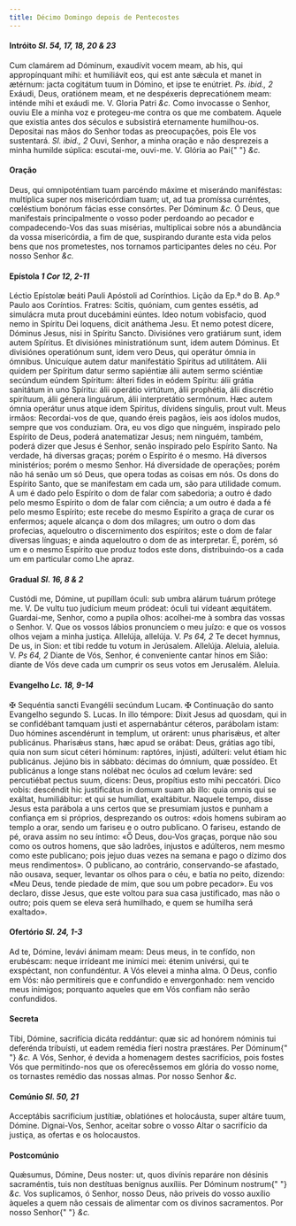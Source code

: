 ```yaml
---
title: Décimo Domingo depois de Pentecostes
---
```


#### Intróito <em>Sl. 54, 17, 18, 20 & 23</em>

<div class="grid grid-cols-2 gap-5">
  <span class="text-justify">
    Cum clamárem ad Dóminum, exaudívit vocem meam, ab his, qui appropínquant
    mihi: et humiliávit eos, qui est ante sǽcula et manet in ætérnum: jacta
    cogitátum tuum in Dómino, et ipse te enútriet. <em>Ps. ibid., 2</em> Exáudi,
    Deus, oratiónem meam, et ne despéxeris deprecatiónem meam: inténde mihi et
    exáudi me. V. Gloria Patri <em>&c.</em>
  </span>
  <span class="text-justify">
    Como invocasse o Senhor, ouviu Ele a minha voz e protegeu-me contra os que
    me combatem. Aquele que existia antes dos séculos e subsistirá eternamente
    humilhou-os. Depositai nas mãos do Senhor todas as preocupações, pois Ele
    vos sustentará. <em>Sl. ibid., 2</em> Ouvi, Senhor, a minha oração e não
    desprezeis a minha humilde súplica: escutai-me, ouvi-me. V. Glória ao Pai{" "}
    <em>&c.</em>
  </span>
</div>

#### Oração

<div class="grid grid-cols-2 gap-5">
  <span class="text-justify">
    Deus, qui omnipoténtiam tuam parcéndo máxime et miserándo maniféstas:
    multíplica super nos misericórdiam tuam; ut, ad tua promíssa curréntes,
    cœléstium bonórum fácias esse consórtes. Per Dóminum <em>&c.</em>
  </span>
  <span class="text-justify">
    Ó Deus, que manifestais principalmente o vosso poder perdoando ao pecador e
    compadecendo-Vos das suas misérias, multiplicai sobre nós a abundância da
    vossa misericórdia, a fim de que, suspirando durante esta vida pelos bens
    que nos prometestes, nos tornamos participantes deles no céu. Por nosso
    Senhor <em>&c.</em>
  </span>
</div>

#### Epístola <em>1 Cor 12, 2-11</em>

<div class="grid grid-cols-2 gap-5">
  <span class="text-justify">
    Léctio Epístolæ beáti Pauli Apóstoli ad Corínthios.
  </span>
  <span class="text-justify">
    Lição da Ep.ª do B. Ap.º Paulo aos Coríntios.
  </span>
  <span class="text-justify">
    Fratres: Scitis, quóniam, cum gentes essétis, ad simulácra muta prout
    ducebámini eúntes. Ideo notum vobisfacio, quod nemo in Spíritu Dei loquens,
    dicit anáthema Jesu. Et nemo potest dícere, Dóminus Jesus, nisi in Spíritu
    Sancto. Divisiónes vero gratiárum sunt, idem autem Spíritus. Et divisiónes
    ministratiónum sunt, idem autem Dóminus. Et divisiónes operatiónum sunt,
    idem vero Deus, qui operátur ómnia in ómnibus. Unicuíque autem datur
    manifestátio Spíritus ad utilitátem. Alii quidem per Spíritum datur sermo
    sapiéntiæ álii autem sermo sciéntiæ secúndum eúndem Spíritum: álteri fides
    in eódem Spíritu: álii grátia sanitátum in uno Spíritu: álii operátio
    virtútum, álii prophétia, álii discrétio spirítuum, álii génera linguárum,
    álii interpretátio sermónum. Hæc autem ómnia operátur unus atque idem
    Spíritus, dívidens síngulis, prout vult.
  </span>
  <span class="text-justify">
    Meus irmãos: Recordai-vos de que, quando éreis pagãos, íeis aos ídolos
    mudos, sempre que vos conduziam. Ora, eu vos digo que ninguém, inspirado
    pelo Espírito de Deus, poderá anatematizar Jesus; nem ninguém, também,
    poderá dizer que Jesus é Senhor, senão inspirado pelo Espírito Santo. Na
    verdade, há diversas graças; porém o Espírito é o mesmo. Há diversos
    ministérios; porém o mesmo Senhor. Há diversidade de operações; porém não há
    senão um só Deus, que opera todas as coisas em nós. Os dons do Espírito
    Santo, que se manifestam em cada um, são para utilidade comum. A um é dado
    pelo Espírito o dom de falar com sabedoria; a outro é dado pelo mesmo
    Espírito o dom de falar com ciência; a um outro é dada a fé pelo mesmo
    Espírito; este recebe do mesmo Espírito a graça de curar os enfermos; aquele
    alcança o dom dos milagres; um outro o dom das profecias, aqueloutro o
    discernimento dos espíritos; este o dom de falar diversas línguas; e ainda
    aqueloutro o dom de as interpretar. É, porém, só um e o mesmo Espírito que
    produz todos este dons, distribuindo-os a cada um em particular como Lhe
    apraz.
  </span>
</div>

#### Gradual <em>Sl. 16, 8 & 2</em>

<div class="grid grid-cols-2 gap-5">
  <span class="text-justify">
    Custódi me, Dómine, ut pupíllam óculi: sub umbra alárum tuárum prótege me.
    V. De vultu tuo judícium meum pródeat: óculi tui vídeant æquitátem.
  </span>
  <span class="text-justify">
    Guardai-me, Senhor, como a pupila olhos: acolhei-me à sombra das vossas o
    Senhor. V. Que os vossos lábios pronunciem o meu juízo: e que os vossos
    olhos vejam a minha justiça.
  </span>
  <span class="text-justify">
    Allelúja, allelúja. V. <em>Ps 64, 2</em> Te decet hymnus, De us, in Sion: et
    tibi redde tu votum in Jerúsalem. Allelúja.
  </span>
  <span class="text-justify">
    Aleluia, aleluia. V. <em>Ps 64, 2</em> Diante de Vós, Senhor, é conveniente
    cantar hinos em Sião: diante de Vós deve cada um cumprir os seus votos em
    Jerusalém. Aleluia.
  </span>
</div>

#### Evangelho <em>Lc. 18, 9-14</em>

<div class="grid grid-cols-2 gap-5">
  <span class="text-justify">
    <span class="text-red-500">&#10016;</span> Sequéntia sancti Evangélii
    secúndum Lucam.
  </span>
  <span class="text-justify">
    <span class="text-red-500">&#10016;</span> Continuação do santo Evangelho
    segundo S. Lucas.
  </span>
  <span class="text-justify">
    In illo témpore: Dixit Jesus ad quosdam, qui in se confidébant tamquam justi
    et aspernabántur céteros, parábolam istam: Duo hómines ascendérunt in
    templum, ut orárent: unus pharisǽus, et alter publicánus. Pharisǽus stans,
    hæc apud se orábat: Deus, grátias ago tibi, quia non sum sicut céteri
    hóminum: raptóres, injústi, adúlteri: velut étiam hic publicánus. Jejúno bis
    in sábbato: décimas do ómnium, quæ possídeo. Et publicánus a longe stans
    nolébat nec óculos ad cœlum leváre: sed percutiébat pectus suum, dicens:
    Deus, propítius esto mihi peccatóri. Dico vobis: descéndit hic justificátus
    in domum suam ab illo: quia omnis qui se exáltat, humiliábitur: et qui se
    humíliat, exaltábitur.
  </span>
  <span class="text-justify">
    Naquele tempo, disse Jesus esta parábola a uns certos que se presumiam
    justos e punham a confiança em si próprios, desprezando os outros: «dois
    homens subiram ao templo a orar, sendo um fariseu e o outro publicano. O
    fariseu, estando de pé, orava assim no seu íntimo: «Ő Deus, dou-Vos graças,
    porque não sou como os outros homens, que são ladrões, injustos e adúlteros,
    nem mesmo como este publicano; pois jejuo duas vezes na semana e pago o
    dízimo dos meus rendimentos». O publicano, ao contrário, conservando-se
    afastado, não ousava, sequer, levantar os olhos para o céu, e batia no
    peito, dizendo: «Meu Deus, tende piedade de mim, que sou um pobre pecador».
    Eu vos declaro, disse Jesus, que este voltou para sua casa justificado, mas
    não o outro; pois quem se eleva será humilhado, e quem se humilha será
    exaltado».
  </span>
</div>

#### Ofertório <em>Sl. 24, 1-3</em>

<div class="grid grid-cols-2 gap-5">
  <span class="text-justify">
    Ad te, Dómine, levávi ánimam meam: Deus meus, in te confído, non erubéscam:
    neque irrídeant me inimíci mei: étenim univérsi, qui te exspéctant, non
    confundéntur.
  </span>
  <span class="text-justify">
    A Vós elevei a minha alma. O Deus, confio em Vós: não permitireis que e
    confundido e envergonhado: nem vencido meus inimigos; porquanto aqueles que
    em Vós confiam não serão confundidos.
  </span>
</div>

#### Secreta

<div class="grid grid-cols-2 gap-5">
  <span class="text-justify">
    Tibi, Dómine, sacrifícia dicáta reddántur: quæ sic ad honórem nóminis tui
    deferénda tribuísti, ut eadem remédia fíeri nostra præstáres. Per Dóminum{" "}
    <em>&c.</em>
  </span>
  <span class="text-justify">
    A Vós, Senhor, é devida a homenagem destes sacrifícios, pois fostes Vós que
    permitindo-nos que os oferecêssemos em glória do vosso nome, os tornastes
    remédio das nossas almas. Por nosso Senhor <em>&c.</em>
  </span>
</div>

#### Comúnio <em>Sl. 50, 21</em>

<div class="grid grid-cols-2 gap-5">
  <span class="text-justify">
    Acceptábis sacrificium justítiæ, oblatiónes et holocáusta, super altáre
    tuum, Dómine.
  </span>
  <span class="text-justify">
    Dignai-Vos, Senhor, aceitar sobre o vosso Altar o sacrifício da justiça, as
    ofertas e os holocaustos.
  </span>
</div>

#### Postcomúnio

<div class="grid grid-cols-2 gap-5">
  <span class="text-justify">
    Quǽsumus, Dómine, Deus noster: ut, quos divínis reparáre non désinis
    sacraméntis, tuis non destítuas benígnus auxíliis. Per Dóminum nostrum{" "}
    <em>&c.</em>
  </span>
  <span class="text-justify">
    Vos suplicamos, ó Senhor, nosso Deus, não priveis do vosso auxílio àqueles a
    quem não cessais de alimentar com os divinos sacramentos. Por nosso Senhor{" "}
    <em>&c.</em>
  </span>
</div>
